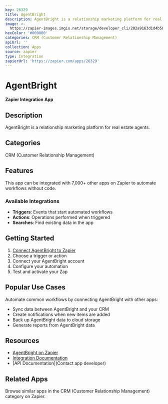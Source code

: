 ```yaml
---
key: 26329
title: AgentBright
description: AgentBright is a relationship marketing platform for real estate agents.
image: >-
  https://zapier-images.imgix.net/storage/developer_cli/202a9163d1d4b50bc64df7617c3e0eab.png?auto=format%2Ccompress&ixlib=python-3.0.0&q=50
hexColor: '#000000'
categories: CRM (Customer Relationship Management)
apiUrl: ''
collection: Apps
source: zapier
type: Integration
zapierUrl: 'https://zapier.com/apps/26329'
---
```

# AgentBright

**Zapier Integration App**

## Description

AgentBright is a relationship marketing platform for real estate agents.

## Categories

CRM (Customer Relationship Management)

## Features

This app can be integrated with 7,000+ other apps on Zapier to automate workflows without code.

### Available Integrations

- **Triggers**: Events that start automated workflows
- **Actions**: Operations performed when triggered
- **Searches**: Find existing data in the app

## Getting Started

1. [Connect AgentBright to Zapier](https://zapier.com/apps/26329)
2. Choose a trigger or action
3. Connect your AgentBright account
4. Configure your automation
5. Test and activate your Zap

## Popular Use Cases

Automate common workflows by connecting AgentBright with other apps:

- Sync data between AgentBright and your CRM
- Create notifications when new items are added
- Back up AgentBright data to cloud storage
- Generate reports from AgentBright data

## Resources

- [AgentBright on Zapier](https://zapier.com/apps/26329)
- [Integration Documentation](https://zapier.com/apps/26329/integrations)
- [API Documentation](Contact app developer)

## Related Apps

Browse similar apps in the CRM (Customer Relationship Management) category on Zapier.
